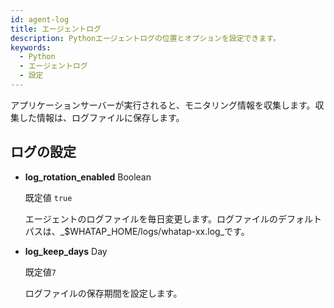 ```yaml
---
id: agent-log
title: エージェントログ
description: Pythonエージェントログの位置とオプションを設定できます。
keywords:
  - Python
  - エージェントログ
  - 設定
---
```


アプリケーションサーバーが実行されると、モニタリング情報を収集します。収集した情報は、ログファイルに保存します。

## ログの設定

- **log_rotation_enabled** <span class='type'>Boolean</span>

  既定値 `true`

  エージェントのログファイルを毎日変更します。ログファイルのデフォルトパスは、_$WHATAP_HOME/logs/whatap-xx.log_です。

- **log_keep_days** <span class='type'>Day</span>

  既定値`7`

  ログファイルの保存期間を設定します。
